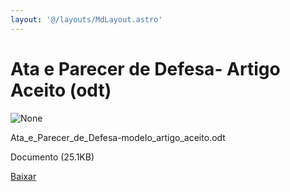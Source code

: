 ```yaml
---
layout: '@/layouts/MdLayout.astro'
---
```






Ata e Parecer de Defesa- Artigo Aceito (odt)
============================================









<Image src="https://arapiraca.ufal.br/graduacao/ciencia-da-computacao/documentos/tcc/documentos-para-o-orientador/ata_e_parecer_de_defesa-modelo_artigo_aceito.odt/%2b%2bplone%2b%2bufalprofile/imgs/file-icon.png" alt="None" inferSize />


 Ata\_e\_Parecer\_de\_Defesa-modelo\_artigo\_aceito.odt  

 Documento 
 (25.1KB)
 

[Baixar](../ata_e_parecer_de_defesa-modelo_artigo_aceito.od/%40%40download/file/Ata_e_Parecer_de_Defesa-modelo_artigo_aceito)








